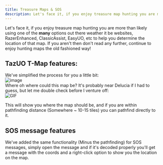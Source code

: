```yaml
---
title: Treasure Maps & SOS
description: Let's face it, if you enjoy treasure map hunting you are more than likely using one of the many options out there weather it be websites, RazerEnhanced, ClassicAssist, EasyUO, etc to help you determine the location of that map.
---
```


Let's face it, if you enjoy treasure map hunting you are more than likely using one of the **many** options out there weather it be websites, RazerEnhanced, ClassicAssist, EasyUO, etc to help you determine the location of that map. If you aren't then don't read any further, continue to enjoy hunting maps the old fashioned way!  

## TazUO T-Map features:

We've simplified the process for you a little bit:  
![image](https://github.com/bittiez/ClassicUO/assets/3859393/733cab53-9623-416e-96db-ba63ae85c141)  
Where oh where could this map be? It's probably near Delucia if I had to guess, but let me double check before I venture off:  
![GIF](https://github.com/bittiez/ClassicUO/assets/3859393/3c87f4f5-0a7d-45af-9a42-ac9db1550284)

This will show you where the map should be, and if you are within pathfinding distance (Somewhere ~ 10-15 tiles) you can pathfind directly to it.

## SOS message features

We've added the same functionality (Minus the pathfinding) for SOS messages, simply open the message and if it's decoded properly you'll get a message with the coords and a right-click option to show you the location on the map.